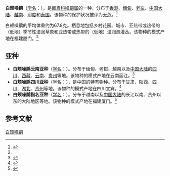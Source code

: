 {{Speciesbox
| name = 白颊噪鹛
| image = 
| status = LC | status_system = IUCN3.1
| genus = Garrulax
| species = sannio
| authority = [[郇和|Swinhoe]], 1867<ref name='id3341'>{{cite web| url =http://www.bioinfo.cn/db05/BjdwSpecies.php?action=view&id=3341| title =白颊噪鹛| work =《中国动物物种编目数据库》| publisher =中国科学院微生物研究所| author =中国科学院动物研究所| accessdate =2009-04-04| deadurl =yes| archiveurl =https://web.archive.org/web/20160305040039/http://www.bioinfo.cn/db05/BjdwSpecies.php?action=view&id=3341| archivedate =2016-03-05}}</ref>
| range_map = 
}}

'''白颊噪鹛'''（[[学名|学名]]：{{lang|la|''Garrulax sannio''}}），是[[画眉科|画眉科]][[噪鹛属|噪鹛属]]的一种，分布于[[香港|香港]]、[[缅甸|缅甸]]、[[老挝|老挝]]、[[中国大陆|中国大陆]]、[[越南|越南]]、[[印度|印度]]和[[泰国|泰国]]。该物种的保护状况被评为[[无危|无危]]。<ref>{{cite web|url=http://www.birdlife.org/datazone/speciesfactsheet.php?id=7811&m=0|title=Garrulax sannio|publisher=[[国际鸟盟|BirdLife.org]]|accessdate=2011-06-27|archive-date=2016-03-04|archive-url=https://web.archive.org/web/20160304131453/http://www.birdlife.org/datazone/speciesfactsheet.php?id=7811&m=0|dead-url=no}}</ref>

白颊噪鹛的平均体重约为67.8克。栖息地包括乡村花园、城市、亚热带或热带的（低地）季节性湿润草原和亚热带或热带的（低地）湿润疏灌丛。该物种的模式产地在福建厦门。<ref name='id3341'/>

==亚种==
*'''白颊噪鹛云南亚种'''（[[学名|学名]]：{{lang|la|''Garrulax sannio comis''}}）。分布于缅甸、老挝、越南以及[[中国大陆|中国大陆]]的[[四川|四川]]、[[西藏|西藏]]、[[云南|云南]]、[[贵州|贵州]]等地。该物种的模式产地在云南丽江。<ref name='id3342'>{{cite web| url =http://www.bioinfo.cn/db05/BjdwSpecies.php?action=view&id=3342| title =白颊噪鹛云南亚种| work =《中国动物物种编目数据库》| publisher =中国科学院微生物研究所| author =中国科学院动物研究所| accessdate =2009-04-04| deadurl =yes| archiveurl =https://web.archive.org/web/20160305064754/http://www.bioinfo.cn/db05/BjdwSpecies.php?action=view&id=3342| archivedate =2016-03-05}}</ref>
*'''白颊噪鹛四川亚种'''（[[学名|学名]]：{{lang|la|''Garrulax sannio oblectans''}}），是中国的特有物种。分布于[[甘肃|甘肃]]、[[陕西|陕西]]、[[四川|四川]]、[[湖北|湖北]]、[[贵州|贵州]]等地。该物种的模式产地在四川宜宾。<ref name='id3343'>{{cite web| url =http://www.bioinfo.cn/db05/BjdwSpecies.php?action=view&id=3343| title =白颊噪鹛四川亚种| work =《中国动物物种编目数据库》| publisher =中国科学院微生物研究所| author =中国科学院动物研究所| accessdate =2009-04-04| deadurl =yes| archiveurl =https://web.archive.org/web/20160305013613/http://www.bioinfo.cn/db05/BjdwSpecies.php?action=view&id=3343| archivedate =2016-03-05}}</ref>
*'''白颊噪鹛指名亚种'''（[[学名|学名]]：{{lang|la|''Garrulax sannio sannio''}}）。分布于越南以及[[中国大陆|中国大陆]]的长江以南、贵州以东的大陆地区等地。该物种的模式产地在福建厦门。<ref name='id3344'>{{cite web| url =http://www.bioinfo.cn/db05/BjdwSpecies.php?action=view&id=3344| title =白颊噪鹛指名亚种| work =《中国动物物种编目数据库》| publisher =中国科学院微生物研究所| author =中国科学院动物研究所| accessdate =2009-04-04| deadurl =yes| archiveurl =https://web.archive.org/web/20160305032930/http://www.bioinfo.cn/db05/BjdwSpecies.php?action=view&id=3344| archivedate =2016-03-05}}</ref>

== 参考文献 ==
{{reflist}}
{{Taxonbar|from=Q3315640}}

[[Category:噪鹛属|白颊噪鹛]]